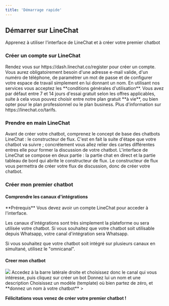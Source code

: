 ```yaml
---
title: 'Démarrage rapide'
---
```


## Démarrer sur LineChat

Apprenez à utiliser l'interface de LineChat et à créer votre premier chatbot

### Créer un compte sur LineChat

<AccordionGroup>
  <Accordion icon="user" title="Créer un compte LineChat">
    Rendez vous sur https://dash.linechat.co/register pour créer un compte. Vous aurez obligatoirement besoin d'une adresse e-mail valide, d'un numéro de téléphone, de paramétrer un mot de passe et de configurer votre espace de travail simplement en lui donnant un nom. En utilisant nos services vous acceptez les **conditions générales d'utilisation**.
  </Accordion>
  <Accordion icon="cards-blank" title="Choisir un plan d'abonnement">
Vous avez par défaut entre 7 et 14 jours d'essai gratuit selon les offres applicables, suite à cela vous pouvez choisir entre notre plan gratuit **à vie**, ou bien opter pour le plan professionnel ou le plan business. Plus d'information sur https://linechat.co/tarifs.
  </Accordion>
</AccordionGroup>

### Prendre en main LineChat

<AccordionGroup>

<Accordion icon="message" title="Concept de base, le flux de discussion">
Avant de créer votre chatbot, comprenez le concept de base des chatbots LineChat : le constructeur de flux. C'est en fait la suite d'étape que votre chatbot va suivre ; concrétement vous allez relier des cartes différentes entres elle pour former la discussion de votre chatbot.
</Accordion>
<Accordion icon="display" title="L'interface de LineChat">
  L'interface de LineChat se compose en deux partie : la partie chat en direct et la partie tableau de bord qui abrite le constructeur de flux. Le constructeur de flux vous permettra de créer votre flux de discussion, donc de créer votre chatbot.
</Accordion>

### Créer mon premier chatbot

#### Comprendre les canaux d'intégrations

<Info>
  **Prérequis** Vous devez avoir un compte LineChat pour acceder à l'interface.
</Info>

Les canaux d'intégrations sont très simplement la plateforme ou sera utilisée votre chatbot. Si vous souhaitez que votre chatbot soit utilisable depuis Whatsapp, votre canal d'intégration sera Whatsapp.

Si vous souhaitez que votre chatbot soit intégré sur plusieurs canaux en simultané, utilisez le "omnicanal".

#### Creer mon chatbot

<Frame>
  <img src="https://clickway.fr/wp-content/uploads/2024/03/Untitled-1.png" />
</Frame>

<Steps>
  <Step title="Choisir son canal de déploiement">
    Accedez à la barre latérale droite et choisissez donc le canal qui vous intéresse, puis cliquez sur créer un bot
  </Step>
  <Step title="Configurer le flux de discussion">
    Donnez lui un nom et une description
  </Step>
  <Step title="Choisir un modèle et configurez votre chatbot">
    Choisissez un modèle (template) où bien partez de zéro, et **donnez un nom à votre chatbot**
  </Steps>>
</Steps>

**Félicitations vous venez de créer votre premier chatbot !**

</AccordionGroup>